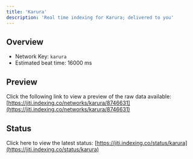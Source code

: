 ```yaml
---
title: 'Karura'
description: 'Real time indexing for Karura; delivered to you'
---
```


## Overview
- Network Key: `karura`
- Estimated beat time: 16000 ms

## Preview
Click the following link to view a preview of the raw data available: [https://jiti.indexing.co/networks/karura/8746631](https://jiti.indexing.co/networks/karura/8746631)

## Status
Click here to view the latest status: [https://jiti.indexing.co/status/karura](https://jiti.indexing.co/status/karura)
